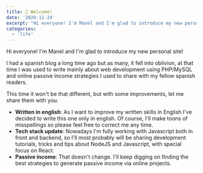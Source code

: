 ```yaml
---
title: 🚀 Welcome!
date: '2020-11-24'
excerpt: "Hi everyone! I'm Manel and I'm glad to introduce my new personal site! If you are interested frontend, marketing and passive income strategies you're definetely in the right place."
categories:
  - 'life'
---
```


Hi everyone! I'm Manel and I'm glad to introduce my new personal site!

I had a spanish blog a long time ago but as many, it fell into oblivion, at that time I was used to write mainly about web development using PHP/MySQL and online passive income strategies I used to share with my fellow spanish readers.

This time it won't be that different, but with some improvements, let me share them with you.

- **Written in english**: As I want to improve my written skills in English I've decided to write this one only in english. Of course, I'll make toons of misspellings so please feel free to correct me any time.
- **Tech stack update**: Nowadays I'm fully working with Javascript both in front and backend, so I'll most probably will be sharing development tutorials, tricks and tips about NodeJS and Javascript, with special focus on React.
- **Passive income**: That doesn't change. I'll keep digging on finding the best strategies to generate passive income via online projects.
